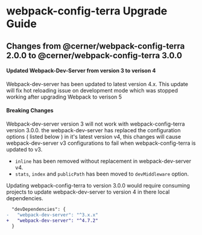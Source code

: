 
<Badge />

# webpack-config-terra Upgrade Guide

## Changes from @cerner/webpack-config-terra 2.0.0 to @cerner/webpack-config-terra 3.0.0

#### Updated Webpack-Dev-Server from version 3 to verison 4

Webpack-dev-server has been updated to latest version 4.x. This update will fix hot reloading issue on development mode which was stopped working after upgrading Webpack to verison 5

#### Breaking Changes
Webpack-dev-server version 3 will not work with webpack-config-terra version 3.0.0. the webpack-dev-server has replaced the configuration options ( listed below ) in it's latest version v4, this changes will cause webpack-dev-server v3 configurations to fail when webpack-config-terra is updated to v3.
- `inline` has been removed without replacement in webpack-dev-server v4.
- `stats`, `index` and `publicPath` has been moved to `devMiddleware` option.

Updating webpack-config-terra to version 3.0.0 would require consuming projects to update webpack-dev-server to version 4 in there local dependencies.
```diff
  "devDependencies": {
-   "webpack-dev-server": "^3.x.x"
+   "webpack-dev-server": "^4.7.2"
  }
```
